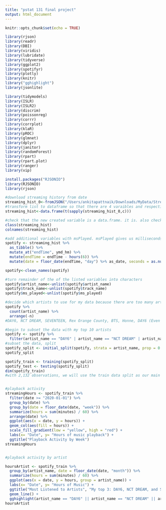 ```yaml
---
title: "pstat 131 final project"
output: html_document
---
```


```r
knitr::opts_chunk$set(echo = TRUE)
```

```r
library(rjson)
library(readr)
library(DBI)
library(viridis)
library(lubridate)
library(tidyverse)
library(ggplot2)
library(spotifyr)
library(plotly)
library(knitr)
library("gghighlight")
library(jsonlite)

library(tidymodels)
library(ISLR) 
library(ISLR2) 
library(discrim)
library(poissonreg)
library(corrr)
library(corrplot)
library(klaR) 
library(pROC)
library(glmnet)
library(dplyr)
library(janitor)
library(randomForest)
library(rpart)
library(rpart.plot)
library(ranger)
library(vip)
```

```r
install.packages("RJSONIO")
library(RJSONIO)
library(rjson)

#download streaming history from date
streaming_hist_0<-fromJSON("/Users/ankitapattnaik/Downloads/MyData/StreamingHistory0.json", flatten=TRUE)
#transform list to dataframe so that there are 4 varaibles and respective observations (6,672)
streaming_hist<-data.frame(t(sapply(streaming_hist_0,c)))

#check that the new created variable is a data.frame. it is. also check column name to see that the data frame categorized accordingly.
class(streaming_hist)
colnames(streaming_hist)

#add additional variables with msPlayed. msPlayed gives us milliseconds played which makes it really difficult to work with the data so I converted it to seconds and minutes. I also added dates. For some reason msPlayed is a character, not numeric so...
spotify <- streaming_hist %>% 
  as_tibble() %>% 
  mutate_at("endTime", ymd_hm) %>% 
  mutate(endTime = endTime - hours(6)) %>% 
  mutate(date = floor_date(endTime, "day") %>% as_date, seconds = as.numeric(msPlayed) / 1000, minutes = seconds / 60)

spotify<-clean_names(spotify)

#turn remainder of the of the listed variables into characters
spotify$artist_name<-unlist(spotify$artist_name)
spotify$track_name<-unlist(spotify$track_name)
spotify$ms_played<-unlist(spotify$ms_played)


```

```r
#decide which artists to use for my data because there are too many artists I listen to. 
spotify %>%
  count(artist_name) %>%
  arrange(-n)
#DAY6, NCT DREAM, SEVENTEEN, Rex Orange County, BTS, Honne, DAY6 (Even of Day), Sam Kim, Ravi Shankar, Tomorrow x Together, Kanye West, JANNABI, Doja Cat, AKMU, Young K, Zion. T, Tyler, The Creator, DJ Khaled, Lorde, GOT7.

#begin to subset the data with my top 10 artists
spotify <- spotify %>%
  filter(artist_name == "DAY6" | artist_name == "NCT DREAM" | artist_name == "SEVENTEEN" | artist_name ==  "REX ORANGE COUNTY" | artist_name ==  "BTS" | artist_name == "HONNE"| artist_name == "DAY6 (Even of Day)"|artist_name == "Sam Kim"|artist_name == "Ravi Shankar"|artist_name == "TOMORROW X TOGETHER"|artist_name == "Kanye West"|artist_name == "JANNABI"|artist_name == "Doja Cat"|artist_name == "AKMU"|artist_name == "Young K"|artist_name == "Zion. T"|artist_name == "Tyler, The Creator"|artist_name == "DJ Khaled"|artist_name == "Lorde"|artist_name == "GOT7")
#subset the data, split
spotify_split <- initial_split(spotify, strata = artist_name, prop = 0.7)
spotify_split

spotify_train <- training(spotify_split)
spotify_test <- testing(spotify_split)
dim(spotify_train)
#with 2,132 observations, we will use the train data split as our main data.

```

```r
```

```r
#playback activity
streamingHours <- spotify_train %>% 
  filter(date >= "2020-01-01") %>% 
  group_by(date) %>% 
  group_by(date = floor_date(date, "week")) %>%
  summarize(hours = sum(minutes) / 60) %>% 
  arrange(date) %>% 
  ggplot(aes(x = date, y = hours)) + 
  geom_col(aes(fill = hours)) +
  scale_fill_gradient(low = "yellow", high = "red") + 
  labs(x= "Date", y= "Hours of music playback") + 
  ggtitle("Playback Activity by Week")
streamingHours


#playback activity by artist

hoursArtist <- spotify_train %>% 
  group_by(artist_name, date = floor_date(date, "month")) %>% 
  summarize(hours = sum(minutes) / 60) %>% 
  ggplot(aes(x = date, y = hours, group = artist_name)) + 
  labs(x= "Date", y= "Hours of Music") + 
  ggtitle("Most Listened to Artists", "My top 3: DAY6, NCT DREAM, and SEVENTEEN") +
  geom_line() + 
  gghighlight(artist_name == "DAY6" || artist_name == "NCT DREAM" || artist_name == "SEVENTEEN") 
hoursArtist
```

